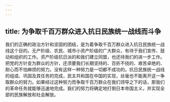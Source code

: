 ```yaml
---
---
---
```

title: 为争取千百万群众进入抗日民族统一战线而斗争
---




我们的正确的政治方针和坚固的团结，是为着争取千百万群众进入抗日民族统一战线这个目的。无产阶级、农民、城市小资产阶级的广大群众，有待于我们宣传、鼓动和组织的工作。资产阶级抗日派的和我们建立同盟，也还待我们的进一步工作。把党的方针变为群众的方针，还须要我们长期坚持的、百折不挠的、艰苦卓绝的、耐心而不怕麻烦的努力。没有这样一种努力是一切都不成功的。抗日民族统一战线的组成、巩固及其任务的完成，民主共和国在中国的实现，丝毫也不能离开这一争取群众的努力。如果经过这种努力而争取千百万群众在我们领导之下的话，那我们的革命任务就能够迅速地完成。我们的努力将确定地打倒日本帝国主义，并实现全部的民族解放和社会解放。